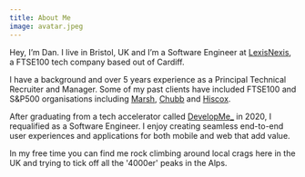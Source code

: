 ```yaml
---
title: About Me
image: avatar.jpeg
---
```


Hey, I’m Dan. I live in Bristol, UK and I’m a Software Engineer at [LexisNexis](https://risk.lexisnexis.co.uk/), a FTSE100 tech company based out of Cardiff.

I have a background and over 5 years experience as a Principal Technical Recruiter and Manager. Some of my past clients have  included FTSE100 and S&amp;P500 organisations including [Marsh](https://www.mmc.com/), [Chubb](https://www.chubb.com/uk-en/) and [Hiscox](https://www.hiscox.co.uk/).

After graduating from a tech accelerator called [DevelopMe_](https://developme.tech/) in 2020, I requalified as a Software Engineer. I enjoy creating seamless end-to-end user experiences and applications for both mobile and web that add value.

In my free time you can find me rock climbing around local crags here in the UK and trying to tick off all the '4000er' peaks in the Alps.